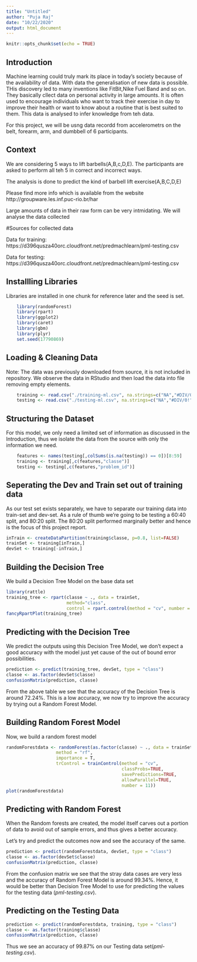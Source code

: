 ```yaml
---
title: "Untitled"
author: "Puja Raj"
date: "10/22/2020"
output: html_document
---
```

```r
knitr::opts_chunk$set(echo = TRUE)
```

## Introduction

Machine learning could truly mark its place in today's society because of the availability of data. With data the generalisation of new data is possible. THis discovery led to many inventions like FitBit,Nike Fuel Band and so on. They basically cllect data on personal activity in large amounts. It is often used to encourage individuals who want to track their exercise in day to improve their health or want to know about a routine that is best suited to them. This data is analysed to infer knowledge from teh data.

For this project, we will be usng data recordd from accelerometrs on the belt, forearm, arm, and dumbbell of 6 participants.

## Context
We are considering 5 ways to lift barbells(A,B,c,D,E). The participants are asked to perform all teh 5 in correct and incorrect ways.


The analysis is done to predict the kind of barbell lift exercise(A,B,C,D,E) 


Please find more info  which is available from the website http://groupware.les.inf.puc-rio.br/har 

Large amounts of data in their raw form can be very intmidating. We will analyse the data collected 

#Sources for collected data


Data for training: https://d396qusza40orc.cloudfront.net/predmachlearn/pml-testing.csv


Data for testing:  https://d396qusza40orc.cloudfront.net/predmachlearn/pml-testing.csv


## Installling Libraries
Libraries are installed in one chunk for reference later and the seed is set.

```r
    library(randomForest)
    library(rpart)
    library(ggplot2)
    library(caret)
    library(gbm)
    library(plyr)
    set.seed(17790869)
```

## Loading & Cleaning Data
Note: The data was previously downloaded from source, it is not included in repository.
We observe the data in RStudio and then load the data into file removing empty elements.

```r
    training <- read.csv("./training-ml.csv", na.strings=c("NA","#DIV/0!",""))
    testing <- read.csv("./testing-ml.csv", na.strings=c("NA","#DIV/0!",""))
```

## Structuring the Dataset
For this model, we only need a limited set of information as discussed in the Introduction, thus we isolate the data from the source with only the information we need. 

```r
    features <- names(testing[,colSums(is.na(testing)) == 0])[8:59]
    training <- training[,c(features,"classe")]
    testing <- testing[,c(features,"problem_id")]
```

## Seperating the Dev and Train set out of training data
As our test set exists separately, we have to separate our training data into train-set and dev-set. As a rule of thumb we're going to be testing a 60:40 split, and 80:20 split. The 80:20 split performed marginally better and hence is the focus of this project report.

```r
inTrain <- createDataPartition(training$classe, p=0.8, list=FALSE)
trainSet <- training[inTrain,]
devSet <- training[-inTrain,]
```

## Building the Decision Tree
We build a Decision Tree Model on the base data set

```r
library(rattle)
training_tree <- rpart(classe ~ ., data = trainSet, 
                       method="class", 
                       control = rpart.control(method = "cv", number = 10))
fancyRpartPlot(training_tree)
```

## Predicting with the Decision Tree
We predict the outputs using this Decision Tree Model, we don't expect a good accuracy with the model just yet cause of the out of bound error possibilities. 

```r
prediction <- predict(training_tree, devSet, type = "class")
classe <- as.factor(devSet$classe)
confusionMatrix(prediction, classe)
```

From the above table we see that the accuracy of the Decision Tree is around 72.24%. This is a low accuracy, we now try to improve the accuracy by trying out a Random Forest Model.

## Building Random Forest Model
Now, we build a random forest model

```r
randomForestdata <- randomForest(as.factor(classe) ~ ., data = trainSet, 
                   method = "rf", 
                   importance = T, 
                   trControl = trainControl(method = "cv", 
                                            classProbs=TRUE, 
                                            savePredictions=TRUE,
                                            allowParallel=TRUE,
                                            number = 11))
plot(randomForestdata)
```

## Predicting with Random Forest
When the Random forests are created, the model itself carves out a portion of data to avoid out of sample errors, and thus gives a better accuracy.

Let's try and predict the outcomes now and see the accuracy of the same.

```r
prediction <- predict(randomForestdata, devSet, type = "class")
classe <- as.factor(devSet$classe)
confusionMatrix(prediction, classe)
```

From the confusion matrix we see that the stray data cases are very less and the accuracy of Random Forest Model is around 99.34%. Hence, it would be better than Decision Tree Model to use for predicting the values for the testing data (_pml-testing.csv_).

## Predicting on the Testing Data
```r
prediction <- predict(randomForestdata, training, type = "class")
classe <- as.factor(training$classe)
confusionMatrix(prediction, classe)
```

Thus we see an accuracy of 99.87% on our Testing data set(_pml-testing.csv_).
